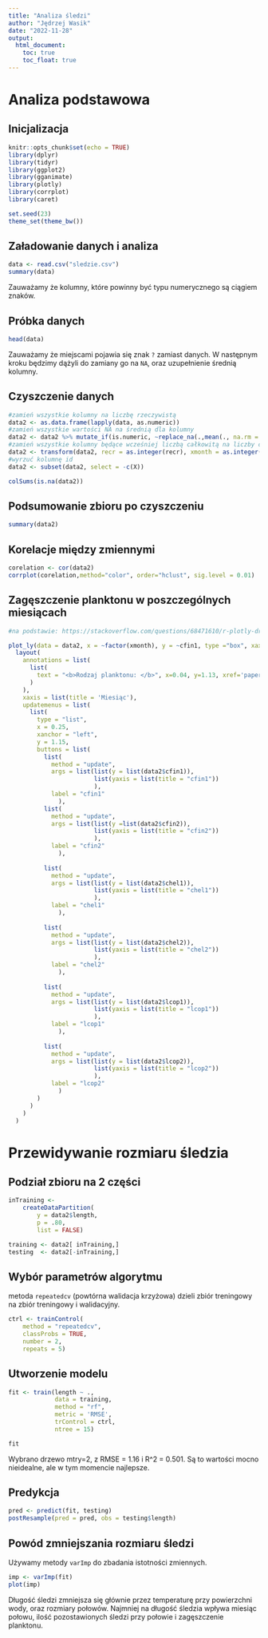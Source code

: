 ```yaml
---
title: "Analiza śledzi"
author: "Jędrzej Wasik"
date: "2022-11-28"
output: 
  html_document:
    toc: true
    toc_float: true
---
```

# Analiza podstawowa
## Inicjalizacja

```r
knitr::opts_chunk$set(echo = TRUE)
library(dplyr)
library(tidyr)
library(ggplot2)
library(gganimate)
library(plotly)
library(corrplot)
library(caret)

set.seed(23)
theme_set(theme_bw())

```

## Załadowanie danych i analiza

```r
data <- read.csv("sledzie.csv")
summary(data)

```
Zauważamy że kolumny, które powinny być typu numerycznego są ciągiem znaków.

## Próbka danych

```r
head(data)
```
Zauważamy że miejscami pojawia się znak `?` zamiast danych. W następnym kroku będzimy dążyli do zamiany go na `NA`, oraz uzupełnienie średnią kolumny.


## Czyszczenie danych

```r
#zamień wszystkie kolumny na liczbę rzeczywistą
data2 <- as.data.frame(lapply(data, as.numeric))
#zamień wszystkie wartości NA na średnią dla kolumny
data2 <- data2 %>% mutate_if(is.numeric, ~replace_na(.,mean(., na.rm = TRUE)))
#zamień wszystkie kolumny będące wcześniej liczbą całkowitą na liczby całkowite
data2 <- transform(data2, recr = as.integer(recr), xmonth = as.integer(xmonth))
#wyrzuć kolumnę id
data2 <- subset(data2, select = -c(X))

colSums(is.na(data2))
```

## Podsumowanie zbioru po czyszczeniu
```r
summary(data2)
```

## Korelacje między zmiennymi
```r
corelation <- cor(data2)
corrplot(corelation,method="color", order="hclust", sig.level = 0.01)
```

## Zagęszczenie planktonu w poszczególnych miesiącach


```r
#na podstawie: https://stackoverflow.com/questions/68471610/r-plotly-dropdown-variable-selection-with-color

plot_ly(data = data2, x = ~factor(xmonth), y = ~cfin1, type ="box", xaxis = list(title = "Miesiąc")) %>%
  layout(
    annotations = list(
      list(
        text = "<b>Rodzaj planktonu: </b>", x=0.04, y=1.13, xref='paper', yref='paper',xanchor = "left", showarrow=FALSE
      )
    ),
    xaxis = list(title = 'Miesiąc'),
    updatemenus = list(
      list(
        type = "list",
        x = 0.25,
        xanchor = "left",
        y = 1.15,
        buttons = list(
          list(
            method = "update",
            args = list(list(y = list(data2$cfin1)),
                        list(yaxis = list(title = "cfin1"))
                        ),
            label = "cfin1"
              ),
          list(
            method = "update",
            args = list(list(y =list(data2$cfin2)),
                        list(yaxis = list(title = "cfin2"))
                        ),
            label = "cfin2"
              ),
          
          list(
            method = "update",
            args = list(list(y = list(data2$chel1)),
                        list(yaxis = list(title = "chel1"))
                        ),
            label = "chel1"
              ),
          
          list(
            method = "update",
            args = list(list(y = list(data2$chel2)),
                        list(yaxis = list(title = "chel2"))
                        ),
            label = "chel2"
              ),
          
          list(
            method = "update",
            args = list(list(y = list(data2$lcop1)),
                        list(yaxis = list(title = "lcop1"))
                        ),
            label = "lcop1"
              ),
          
          list(
            method = "update",
            args = list(list(y = list(data2$lcop2)),
                        list(yaxis = list(title = "lcop2"))
                        ),
            label = "lcop2"
              )
        )
      )
    )
  )
```

# Przewidywanie rozmiaru śledzia

## Podział zbioru na 2 części
```r
inTraining <- 
    createDataPartition(
        y = data2$length,
        p = .80,
        list = FALSE)

training <- data2[ inTraining,]
testing  <- data2[-inTraining,]
```

## Wybór parametrów algorytmu
metoda `repeatedcv` (powtórna walidacja krzyżowa) dzieli zbiór treningowy na zbiór treningowy i walidacyjny.

```r
ctrl <- trainControl(
    method = "repeatedcv",
    classProbs = TRUE,
    number = 2,
    repeats = 5)
```
## Utworzenie modelu

```r
fit <- train(length ~ .,
             data = training,
             method = "rf",
             metric = 'RMSE',
             trControl = ctrl,
             ntree = 15)

fit
```
Wybrano drzewo mtry=2, z RMSE = 1.16 i R^2 = 0.501. Są to wartości mocno nieidealne, ale w tym momencie najlepsze.

## Predykcja

```r
pred <- predict(fit, testing)
postResample(pred = pred, obs = testing$length)
```

## Powód zmniejszania rozmiaru śledzi

Używamy metody `varImp` do zbadania istotności zmiennych.

```r
imp <- varImp(fit)
plot(imp)
```

Długość śledzi zmniejsza się głównie przez temperaturę przy powierzchni wody, oraz rozmiary połowów. Najmniej na długość śledzia wpływa miesiąc połowu, ilość pozostawionych śledzi przy połowie i zagęszczenie planktonu.








